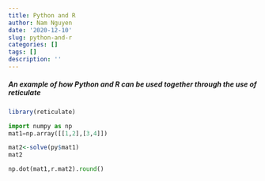 ```yaml
---
title: Python and R
author: Nam Nguyen
date: '2020-12-10'
slug: python-and-r
categories: []
tags: []
description: ''
---
```


##### An example of how Python and R can be used together through the use of reticulate
```r
library(reticulate)
```

```python
import numpy as np
mat1=np.array([[1,2],[3,4]])
```

```r
mat2<-solve(py$mat1)
mat2
```

```python
np.dot(mat1,r.mat2).round()
```

